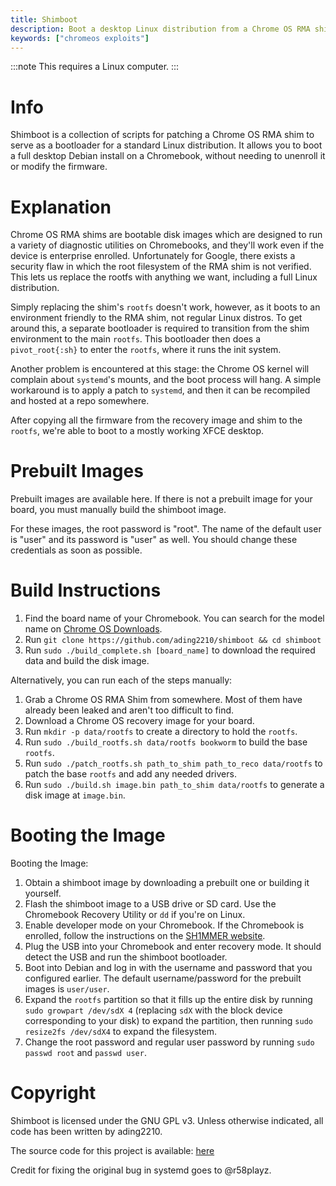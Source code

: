 ```yaml
---
title: Shimboot
description: Boot a desktop Linux distribution from a Chrome OS RMA shim.
keywords: ["chromeos exploits"]
---
```


:::note
This requires a Linux computer.
:::

# Info

Shimboot is a collection of scripts for patching a Chrome OS RMA shim to serve as a bootloader for a standard Linux distribution. It allows you to boot a full desktop Debian install on a Chromebook, without needing to unenroll it or modify the firmware.

# Explanation

Chrome OS RMA shims are bootable disk images which are designed to run a variety of diagnostic utilities on Chromebooks, and they'll work even if the device is enterprise enrolled. Unfortunately for Google, there exists a security flaw in which the root filesystem of the RMA shim is not verified. This lets us replace the rootfs with anything we want, including a full Linux distribution.

Simply replacing the shim's `rootfs` doesn't work, however, as it boots to an environment friendly to the RMA shim, not regular Linux distros. To get around this, a separate bootloader is required to transition from the shim environment to the main `rootfs`. This bootloader then does a `pivot_root{:sh}` to enter the `rootfs`, where it runs the init system.

Another problem is encountered at this stage: the Chrome OS kernel will complain about `systemd`'s mounts, and the boot process will hang. A simple workaround is to apply a patch to `systemd`, and then it can be recompiled and hosted at a repo somewhere.

After copying all the firmware from the recovery image and shim to the `rootfs`, we're able to boot to a mostly working XFCE desktop.

# Prebuilt Images

Prebuilt images are available here. If there is not a prebuilt image for your board, you must manually build the shimboot image.

For these images, the root password is "root". The name of the default user is "user" and its password is "user" as well. You should change these credentials as soon as possible.

# Build Instructions

1. Find the board name of your Chromebook. You can search for the model name on [Chrome OS Downloads](https://cros.download/).
2. Run `git clone https://github.com/ading2210/shimboot && cd shimboot`
3. Run `sudo ./build_complete.sh [board_name]` to download the required data and build the disk image.

Alternatively, you can run each of the steps manually:

1. Grab a Chrome OS RMA Shim from somewhere. Most of them have already been leaked and aren't too difficult to find.
2. Download a Chrome OS recovery image for your board.
3. Run `mkdir -p data/rootfs` to create a directory to hold the `rootfs`.
4. Run `sudo ./build_rootfs.sh data/rootfs bookworm` to build the base `rootfs`.
5. Run `sudo ./patch_rootfs.sh path_to_shim path_to_reco data/rootfs` to patch the base `rootfs` and add any needed drivers.
6. Run `sudo ./build.sh image.bin path_to_shim data/rootfs` to generate a disk image at `image.bin`.

# Booting the Image

Booting the Image:

1. Obtain a shimboot image by downloading a prebuilt one or building it yourself.
2. Flash the shimboot image to a USB drive or SD card. Use the Chromebook Recovery Utility or `dd` if you're on Linux.
3. Enable developer mode on your Chromebook. If the Chromebook is enrolled, follow the instructions on the [SH1MMER website](https://sh1mmer.me/).
4. Plug the USB into your Chromebook and enter recovery mode. It should detect the USB and run the shimboot bootloader.
5. Boot into Debian and log in with the username and password that you configured earlier. The default username/password for the prebuilt images is `user/user`.
6. Expand the `rootfs` partition so that it fills up the entire disk by running `sudo growpart /dev/sdX 4` (replacing `sdX` with the block device corresponding to your disk) to expand the partition, then running `sudo resize2fs /dev/sdX4` to expand the filesystem.
7. Change the root password and regular user password by running `sudo passwd root` and `passwd user`.

# Copyright

Shimboot is licensed under the GNU GPL v3. Unless otherwise indicated, all code has been written by ading2210.

The source code for this project is available: [here](https://github.com/ading2210/shimboot)

Credit for fixing the original bug in systemd goes to @r58playz.
